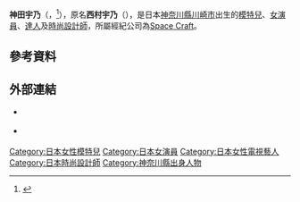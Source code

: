 {{Infobox person
| name             = 神田宇乃
| image            = 
| caption          = 
| native_name      = 神田 うの
| native_name_lang = ja
| birth_name       = 
| birth_date       = {{Birth date and age|1975|3|28}}
| birth_place      = {{JPN}}[[神奈川縣|神奈川縣]][[川崎市|川崎市]]
| nationality      = 日本人
| alias            = {{ubl|西村宇乃（原名）|小宇乃（うのちゃん）}}
| death_date       =
| education        = 
| occupation       = 模特兒、女演員、達人、時尚設計師
| years_active     = 1989年至今
| agent            = Space Craft
| home_town        = 
| known_for        = 
| height           = {{height|m=1.7}}
| relatives        = 
| death_place      = 
| spouse           = 
| awards           = 
| website          = 
}}
'''神田宇乃'''（{{lang-ja| 神田 うの}}，{{bd|1975年|3月28日|catIdx=Kanda Uno}}<ref>{{cite web|url=http://www.spacecraft.co.jp/uno/|title=神田 うの|language=ja|publisher=Space Craft|accessdate=2016年3月31日|archive-date=2020年6月21日|archive-url=https://web.archive.org/web/20200621090238/http://www.spacecraft.co.jp/uno/|dead-url=yes}}</ref>），原名'''西村宇乃'''（{{lang-ja|西村うの}}），是日本[[神奈川縣|神奈川縣]][[川崎市|川崎市]]出生的[[模特兒|模特兒]]、[[女演員|女演員]]、[[達人|達人]]及[[時尚設計|時尚設計師]]，所屬經紀公司為[[Space_Craft|Space Craft]]。

==參考資料==
{{reflist}}

==外部連結==
*{{official blog|http://ameblo.jp/unokanda/}} {{ja icon}}
*{{official website|http://www.spacecraft.co.jp/uno/}} {{ja icon}}

{{DEFAULTSORT:Kanda, Uno}}
[[Category:日本女性模特兒|Category:日本女性模特兒]]
[[Category:日本女演員|Category:日本女演員]]
[[Category:日本女性電視藝人|Category:日本女性電視藝人]]
[[Category:日本時尚設計師|Category:日本時尚設計師]]
[[Category:神奈川縣出身人物|Category:神奈川縣出身人物]]